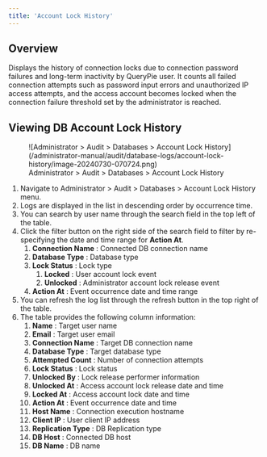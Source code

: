 ```yaml
---
title: 'Account Lock History'
---
```


## Overview

Displays the history of connection locks due to connection password failures and long-term inactivity by QueryPie user. It counts all failed connection attempts such as password input errors and unauthorized IP access attempts, and the access account becomes locked when the connection failure threshold set by the administrator is reached.

## Viewing DB Account Lock History

<figure data-layout="center" data-align="center">
![Administrator &gt; Audit &gt; Databases &gt; Account Lock History](/administrator-manual/audit/database-logs/account-lock-history/image-20240730-070724.png)
<figcaption>
Administrator &gt; Audit &gt; Databases &gt; Account Lock History
</figcaption>
</figure>

1. Navigate to Administrator &gt; Audit &gt; Databases &gt; Account Lock History menu.
2. Logs are displayed in the list in descending order by occurrence time.
3. You can search by user name through the search field in the top left of the table.
4. Click the filter button on the right side of the search field to filter by re-specifying the date and time range for **Action At**.
    1.  **Connection Name**  : Connected DB connection name
    2.  **Database Type** : Database type
    3.  **Lock Status**  : Lock type
        1.  **Locked**  : User account lock event
        2.  **Unlocked**  : Administrator account lock release event
    4.  **Action At**  : Event occurrence date and time range
5. You can refresh the log list through the refresh button in the top right of the table.
6. The table provides the following column information:
    1.  **Name**  : Target user name
    2.  **Email**  : Target user email
    3.  **Connection Name**  : Target DB connection name
    4.  **Database Type**  : Target database type
    5.  **Attempted Count**  : Number of connection attempts
    6.  **Lock Status**  : Lock status
    7.  **Unlocked By**  : Lock release performer information
    8.  **Unlocked At**  : Access account lock release date and time
    9.  **Locked At**  : Access account lock date and time
    10.  **Action At**  : Event occurrence date and time
    11.  **Host Name**  : Connection execution hostname
    12.  **Client IP**  : User client IP address
    13.  **Replication Type**  : DB Replication type
    14.  **DB Host**  : Connected DB host
    15.  **DB Name**  : DB name
